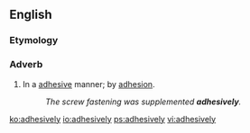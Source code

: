 ==English==

===Etymology===
{{suffix|adhesive|ly}}

===Adverb===
{{en-adv}}

# In a [[adhesive]] manner; by [[adhesion]].
#: ''The screw fastening was supplemented '''adhesively'''.''

[[ko:adhesively]]
[[io:adhesively]]
[[ps:adhesively]]
[[vi:adhesively]]